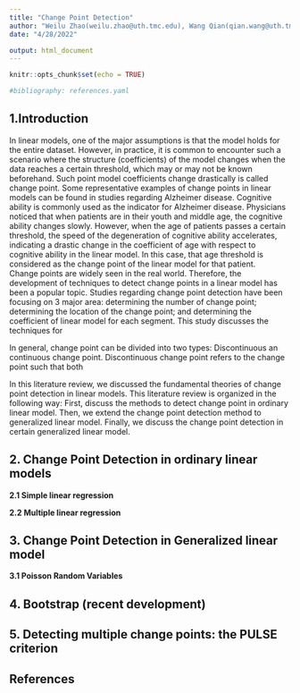 ---
title: "Change Point Detection"
author: "Weilu Zhao(weilu.zhao@uth.tmc.edu), Wang Qian(qian.wang@uth.tmc.edu)"
date: "4/28/2022"

output: html_document
---

```{r setup, include=FALSE}
knitr::opts_chunk$set(echo = TRUE)

#bibliography: references.yaml
```
 
 
## 1.Introduction

In linear models, one of the major assumptions is that the model holds for the entire dataset. However, in practice, it is common to encounter such a scenario where the structure (coefficients) of the model changes when the data reaches a certain threshold, which may or may not be known beforehand. Such point model coefficients change drastically is called change point. Some representative examples of change points in linear models can be found in studies regarding Alzheimer disease. Cognitive ability is commonly used as the indicator for Alzheimer disease. Physicians noticed that when patients are in their youth and middle age, the cognitive ability changes slowly. However, when the age of patients passes a certain threshold, the speed of the degeneration of cognitive ability accelerates, indicating a drastic change in the coefficient of age with respect to cognitive ability in the linear model. In this case, that age threshold is considered as the change point of the linear model for that patient.  
Change points are widely seen in the real world. Therefore, the development of techniques to detect change points in a linear model has been a popular topic.
Studies regarding change point detection have been focusing on 3 major area:  determining the number of change point; determining the location of the change point; and determining the coefficient of linear model for each segment. This study discusses the techniques for
 
In general, change point can be divided into two types: Discontinuous an continuous change point. Discontinuous change point refers to the change point such that both
 
In this literature review, we discussed the fundamental theories of change point detection in linear models. This literature review is organized in the following way: First, discuss the methods to detect change point in ordinary linear model. Then, we extend the change point detection method to generalized linear model. Finally, we discuss the change point detection in certain generalized linear model.



 
## 2. Change Point Detection in ordinary linear models
 
 
 
**2.1 Simple linear regression**

 
**2.2 Multiple linear regression**

## 3. Change Point Detection in Generalized linear model
 **3.1 Poisson Random Variables**
  
 


## 4. Bootstrap (recent development)


## 5. Detecting multiple change points: the PULSE criterion


## References
